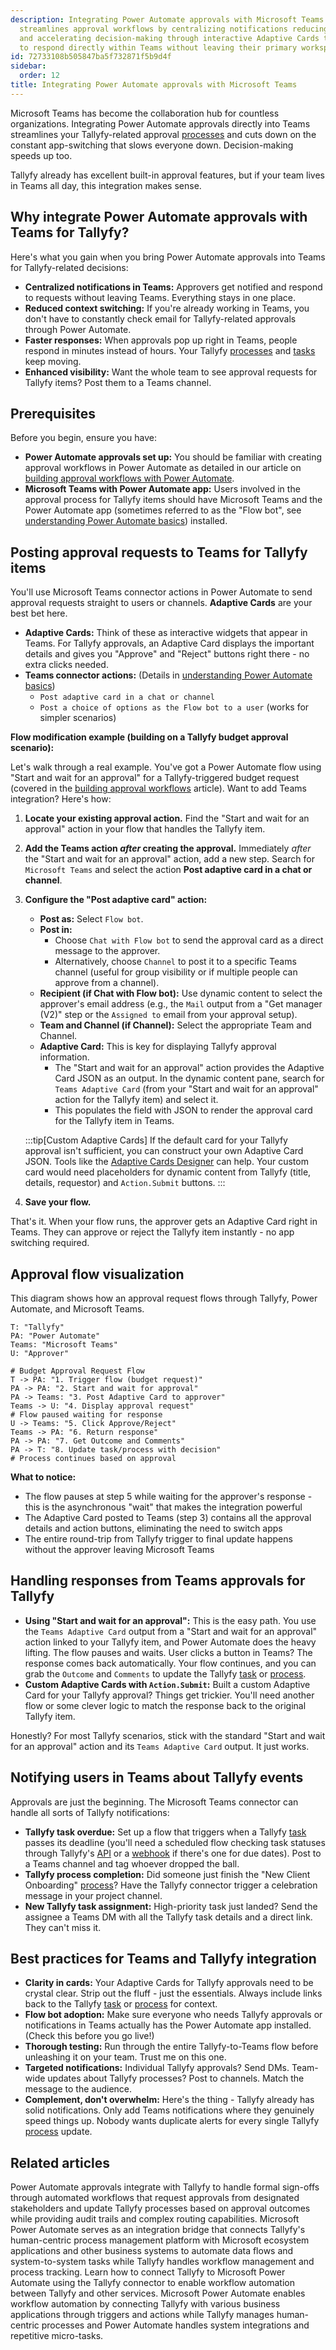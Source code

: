```yaml
---
description: Integrating Power Automate approvals with Microsoft Teams for Tallyfy
  streamlines approval workflows by centralizing notifications reducing app-switching
  and accelerating decision-making through interactive Adaptive Cards that allow approvers
  to respond directly within Teams without leaving their primary workspace.
id: 72733108b505847ba5f732871f5b9d4f
sidebar:
  order: 12
title: Integrating Power Automate approvals with Microsoft Teams
---
```



Microsoft Teams has become the collaboration hub for countless organizations. Integrating Power Automate approvals directly into Teams streamlines your Tallyfy-related approval [processes](/products/pro/tracking-and-tasks/processes/) and cuts down on the constant app-switching that slows everyone down. Decision-making speeds up too.

Tallyfy already has excellent built-in approval features, but if your team lives in Teams all day, this integration makes sense.

## Why integrate Power Automate approvals with Teams for Tallyfy?

Here's what you gain when you bring Power Automate approvals into Teams for Tallyfy-related decisions:

*   **Centralized notifications in Teams:** Approvers get notified and respond to requests without leaving Teams. Everything stays in one place.
*   **Reduced context switching:** If you're already working in Teams, you don't have to constantly check email for Tallyfy-related approvals through Power Automate.
*   **Faster responses:** When approvals pop up right in Teams, people respond in minutes instead of hours. Your Tallyfy [processes](/products/pro/tracking-and-tasks/processes/) and [tasks](/products/pro/tracking-and-tasks/tasks/) keep moving.
*   **Enhanced visibility:** Want the whole team to see approval requests for Tallyfy items? Post them to a Teams channel.

## Prerequisites

Before you begin, ensure you have:

*   **Power Automate approvals set up:** You should be familiar with creating approval workflows in Power Automate as detailed in our article on [building approval workflows with Power Automate](/products/pro/integrations/middleware/power-automate/building-approval-workflows-with-power-automate/).
*   **Microsoft Teams with Power Automate app:** Users involved in the approval process for Tallyfy items should have Microsoft Teams and the Power Automate app (sometimes referred to as the "Flow bot", see [understanding Power Automate basics](/products/pro/integrations/middleware/power-automate/understanding-power-automate-basics/)) installed.

## Posting approval requests to Teams for Tallyfy items

You'll use Microsoft Teams connector actions in Power Automate to send approval requests straight to users or channels. **Adaptive Cards** are your best bet here.

*   **Adaptive Cards:** Think of these as interactive widgets that appear in Teams. For Tallyfy approvals, an Adaptive Card displays the important details and gives you "Approve" and "Reject" buttons right there - no extra clicks needed.
*   **Teams connector actions:** (Details in [understanding Power Automate basics](/products/pro/integrations/middleware/power-automate/understanding-power-automate-basics/))
    *   `Post adaptive card in a chat or channel`
    *   `Post a choice of options as the Flow bot to a user` (works for simpler scenarios)

**Flow modification example (building on a Tallyfy budget approval scenario):**

Let's walk through a real example. You've got a Power Automate flow using "Start and wait for an approval" for a Tallyfy-triggered budget request (covered in the [building approval workflows](/products/pro/integrations/middleware/power-automate/building-approval-workflows-with-power-automate/) article). Want to add Teams integration? Here's how:

<Steps>

1.  **Locate your existing approval action.**
    Find the "Start and wait for an approval" action in your flow that handles the Tallyfy item.

2.  **Add the Teams action *after* creating the approval.**
    Immediately *after* the "Start and wait for an approval" action, add a new step.
    Search for `Microsoft Teams` and select the action **Post adaptive card in a chat or channel**.

3.  **Configure the "Post adaptive card" action:**
    *   **Post as:** Select `Flow bot`.
    *   **Post in:**
        *   Choose `Chat with Flow bot` to send the approval card as a direct message to the approver.
        *   Alternatively, choose `Channel` to post it to a specific Teams channel (useful for group visibility or if multiple people can approve from a channel).
    *   **Recipient (if Chat with Flow bot):** Use dynamic content to select the approver's email address (e.g., the `Mail` output from a "Get manager (V2)" step or the `Assigned to` email from your approval setup).
    *   **Team and Channel (if Channel):** Select the appropriate Team and Channel.
    *   **Adaptive Card:** This is key for displaying Tallyfy approval information.
        *   The "Start and wait for an approval" action provides the Adaptive Card JSON as an output. In the dynamic content pane, search for `Teams Adaptive Card` (from your "Start and wait for an approval" action for the Tallyfy item) and select it.
        *   This populates the field with JSON to render the approval card for the Tallyfy item in Teams.



    :::tip[Custom Adaptive Cards]
    If the default card for your Tallyfy approval isn't sufficient, you can construct your own Adaptive Card JSON. Tools like the [Adaptive Cards Designer](https://adaptivecards.io/designer/) can help. Your custom card would need placeholders for dynamic content from Tallyfy (title, details, requestor) and `Action.Submit` buttons.
    :::

4.  **Save your flow.**

</Steps>

That's it. When your flow runs, the approver gets an Adaptive Card right in Teams. They can approve or reject the Tallyfy item instantly - no app switching required.

## Approval flow visualization

This diagram shows how an approval request flows through Tallyfy, Power Automate, and Microsoft Teams.

```d2
T: "Tallyfy"
PA: "Power Automate"
Teams: "Microsoft Teams"
U: "Approver"

# Budget Approval Request Flow
T -> PA: "1. Trigger flow (budget request)"
PA -> PA: "2. Start and wait for approval"
PA -> Teams: "3. Post Adaptive Card to approver"
Teams -> U: "4. Display approval request"
# Flow paused waiting for response
U -> Teams: "5. Click Approve/Reject"
Teams -> PA: "6. Return response"
PA -> PA: "7. Get Outcome and Comments"
PA -> T: "8. Update task/process with decision"
# Process continues based on approval
```

**What to notice:**
- The flow pauses at step 5 while waiting for the approver's response - this is the asynchronous "wait" that makes the integration powerful
- The Adaptive Card posted to Teams (step 3) contains all the approval details and action buttons, eliminating the need to switch apps
- The entire round-trip from Tallyfy trigger to final update happens without the approver leaving Microsoft Teams

## Handling responses from Teams approvals for Tallyfy

*   **Using "Start and wait for an approval":** This is the easy path. You use the `Teams Adaptive Card` output from a "Start and wait for an approval" action linked to your Tallyfy item, and Power Automate does the heavy lifting. The flow pauses and waits. User clicks a button in Teams? The response comes back automatically. Your flow continues, and you can grab the `Outcome` and `Comments` to update the Tallyfy [task](/products/pro/tracking-and-tasks/tasks/) or [process](/products/pro/tracking-and-tasks/processes/).
*   **Custom Adaptive Cards with `Action.Submit`:** Built a custom Adaptive Card for your Tallyfy approval? Things get trickier. You'll need another flow or some clever logic to match the response back to the original Tallyfy item.

Honestly? For most Tallyfy scenarios, stick with the standard "Start and wait for an approval" action and its `Teams Adaptive Card` output. It just works.

## Notifying users in Teams about Tallyfy events

Approvals are just the beginning. The Microsoft Teams connector can handle all sorts of Tallyfy notifications:

*   **Tallyfy task overdue:** Set up a flow that triggers when a Tallyfy [task](/products/pro/tracking-and-tasks/tasks/) passes its deadline (you'll need a scheduled flow checking task statuses through Tallyfy's [API](/products/pro/integrations/open-api/) or a [webhook](/products/pro/integrations/webhooks/) if there's one for due dates). Post to a Teams channel and tag whoever dropped the ball.
*   **Tallyfy process completion:** Did someone just finish the "New Client Onboarding" [process](/products/pro/tracking-and-tasks/processes/)? Have the Tallyfy connector trigger a celebration message in your project channel.
*   **New Tallyfy task assignment:** High-priority task just landed? Send the assignee a Teams DM with all the Tallyfy task details and a direct link. They can't miss it.

## Best practices for Teams and Tallyfy integration

*   **Clarity in cards:** Your Adaptive Cards for Tallyfy approvals need to be crystal clear. Strip out the fluff - just the essentials. Always include links back to the Tallyfy [task](/products/pro/tracking-and-tasks/tasks/) or [process](/products/pro/tracking-and-tasks/processes/) for context.
*   **Flow bot adoption:** Make sure everyone who needs Tallyfy approvals or notifications in Teams actually has the Power Automate app installed. (Check this before you go live!)
*   **Thorough testing:** Run through the entire Tallyfy-to-Teams flow before unleashing it on your team. Trust me on this one.
*   **Targeted notifications:** Individual Tallyfy approvals? Send DMs. Team-wide updates about Tallyfy processes? Post to channels. Match the message to the audience.
*   **Complement, don't overwhelm:** Here's the thing - Tallyfy already has solid notifications. Only add Teams notifications where they genuinely speed things up. Nobody wants duplicate alerts for every single Tallyfy [process](/products/pro/tracking-and-tasks/processes/) update.


## Related articles
<CardGrid>
<LinkTitleCard header="<b>Power Automate > Building approval workflows with Power Automate</b>" href="/products/pro/integrations/middleware/power-automate/building-approval-workflows-with-power-automate/" > Power Automate approvals integrate with Tallyfy to handle formal sign-offs through automated workflows that request approvals from designated stakeholders and update Tallyfy processes based on approval outcomes while providing audit trails and complex routing capabilities. </LinkTitleCard>
<LinkTitleCard header="<b>Middleware > Power Automate</b>" href="/products/pro/integrations/middleware/power-automate/" > Microsoft Power Automate serves as an integration bridge that connects Tallyfy's human-centric process management platform with Microsoft ecosystem applications and other business systems to automate data flows and system-to-system tasks while Tallyfy handles workflow management and process tracking. </LinkTitleCard>
<LinkTitleCard header="<b>Power Automate > Connect Tallyfy to Power Automate</b>" href="/products/pro/integrations/middleware/power-automate/how-can-i-integrate-tallyfy-with-microsoft-power-automate/" > Learn how to connect Tallyfy to Microsoft Power Automate using the Tallyfy connector to enable workflow automation between Tallyfy and other services. </LinkTitleCard>
<LinkTitleCard header="<b>Power Automate > Understanding Power Automate basics</b>" href="/products/pro/integrations/middleware/power-automate/understanding-power-automate-basics/" > Microsoft Power Automate enables workflow automation by connecting Tallyfy with various business applications through triggers and actions while Tallyfy manages human-centric processes and Power Automate handles system integrations and repetitive micro-tasks. </LinkTitleCard>
</CardGrid>